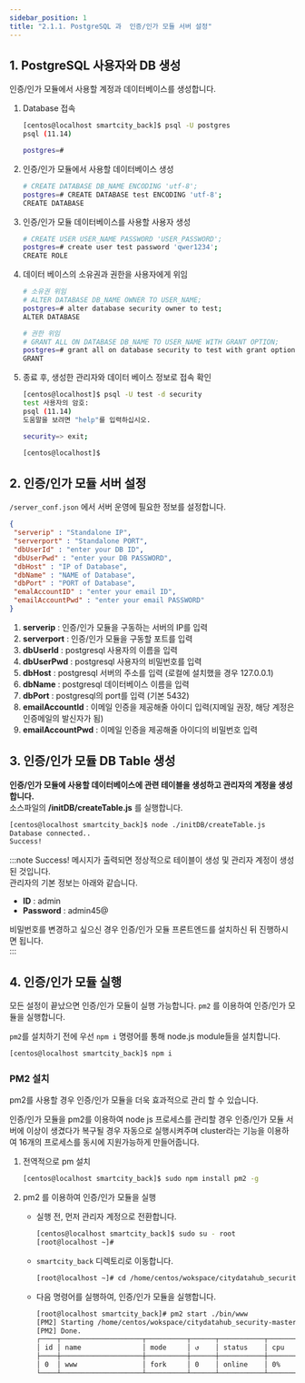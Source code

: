 ```yaml
---
sidebar_position: 1
title: "2.1.1. PostgreSQL 과  인증/인가 모듈 서버 설정"
---
```



## 1. PostgreSQL 사용자와 DB 생성

인증/인가 모듈에서 사용할 계정과 데이터베이스를 생성합니다.

1. Database 접속 
   ```bash
   [centos@localhost smartcity_back]$ psql -U postgres
   psql (11.14)

   postgres=#
   ```

2. 인증/인가 모듈에서 사용할 데이터베이스 생성
   ```bash
   # CREATE DATABASE DB_NAME ENCODING 'utf-8';
   postgres=# CREATE DATABASE test ENCODING 'utf-8';
   CREATE DATABASE
   ```


3. 인증/인가 모듈 데이터베이스를 사용할 사용자 생성

   ```bash
   # CREATE USER USER_NAME PASSWORD 'USER_PASSWORD';
   postgres=# create user test password 'qwer1234';
   CREATE ROLE
   ```

4. 데이터 베이스의 소유권과 권한을 사용자에게 위임
   ```bash
   # 소유권 위임
   # ALTER DATABASE DB_NAME OWNER TO USER_NAME;
   postgres=# alter database security owner to test;
   ALTER DATABASE

   # 권한 위임
   # GRANT ALL ON DATABASE DB_NAME TO USER_NAME WITH GRANT OPTION;
   postgres=# grant all on database security to test with grant option;
   GRANT
   ```


5. 종료 후, 생성한 관리자와 데이터 베이스 정보로 접속 확인

   ```bash
   [centos@localhost]$ psql -U test -d security
   test 사용자의 암호: 
   psql (11.14)
   도움말을 보려면 "help"를 입력하십시오.

   security=> exit;

   [centos@localhost]$
   ```

## 2. 인증/인가 모듈 서버 설정

`/server_conf.json` 에서 서버 운영에 필요한 정보를 설정합니다.

```json
{
 "serverip" : "Standalone IP",
 "serverport" : "Standalone PORT",
 "dbUserId" : "enter your DB ID",
 "dbUserPwd" : "enter your DB PASSWORD",
 "dbHost" : "IP of Database",
 "dbName" : "NAME of Database",
 "dbPort" : "PORT of Database",
 "emalAccountID" : "enter your email ID",
 "emailAccountPwd" : "enter your email PASSWORD"
}
```

1. **serverip** : 인증/인가 모듈을 구동하는 서버의 IP를 입력
2. **serverport** : 인증/인가 모듈을 구동할 포트를 입력
3. **dbUserId** : postgresql 사용자의 이름을 입력
4. **dbUserPwd** : postgresql 사용자의 비밀번호를 입력
5. **dbHost** : postgresql 서버의 주소를 입력 (로컬에 설치했을 경우 127.0.0.1)
6. **dbName** : postgresql 데이터베이스 이름을 입력
7. **dbPort** : postgresql의 port를 입력 (기본 5432)
8. **emailAccountId** : 이메일 인증을 제공해줄 아이디 입력(지메일 권장, 해당 계정은 인증메일의 발신자가 됨)
9. **emailAccountPwd** : 이메일 인증을 제공해줄 아이디의 비밀번호 입력


## 3. 인증/인가 모듈 DB Table 생성

**인증/인가 모듈에 사용할 데이터베이스에 관련 테이블을 생성하고 관리자의 계정을 생성합니다.**<br/>
소스파일의 **/initDB/createTable.js**  를 실행합니다.<br/>

```bash
[centos@localhost smartcity_back]$ node ./initDB/createTable.js 
Database connected..
Success!
```

:::note
Success! 메시지가 출력되면 정상적으로 테이블이 생성 및 관리자 계정이 생성된 것입니다.<br/>
관리자의 기본 정보는 아래와 같습니다.
- **ID** : admin<br/>
- **Password** : admin45@<br/>

비밀번호를 변경하고 싶으신 경우 인증/인가 모듈 프론트엔드를 설치하신 뒤 진행하시면 됩니다.    
:::


## 4. 인증/인가 모듈 실행

모든 설정이 끝났으면 인증/인가 모듈이 실행 가능합니다.
`pm2` 를 이용하여 인증/인가 모듈을 실행합니다.

`pm2`를 설치하기 전에 우선 `npm i` 명령어를 통해 node.js module들을 설치합니다.

```bash
[centos@localhost smartcity_back]$ npm i
```


### PM2 설치

pm2를 사용할 경우 인증/인가 모듈을 더욱 효과적으로 관리 할 수 있습니다.

인증/인가 모듈을 pm2를 이용하여 node js 프로세스를 관리할 경우 인증/인가 모듈 서버에 이상이 생겼다가 복구될 경우 자동으로 실행시켜주며
cluster라는 기능을 이용하여 16개의 프로세스를 동시에 지원가능하게 만들어줍니다.

1. 전역적으로 pm 설치

   ```bash
   [centos@localhost smartcity_back]$ sudo npm install pm2 -g
   ```

2. pm2 를 이용하여 인증/인가 모듈을 실행
   - 실행 전, 먼저 관리자 계정으로 전환합니다.
      ```bash
      [centos@localhost smartcity_back]$ sudo su - root
      [root@localhost ~]#
      ```

   - `smartcity_back` 디렉토리로 이동합니다.
      ```bash
      [root@localhost ~]# cd /home/centos/wokspace/citydatahub_security-master/smartcity_back/
      ```

   - 다음 명령어를 실행하여, 인증/인가 모듈을 실행합니다.
      ```bash
      [root@localhost smartcity_back]# pm2 start ./bin/www
      [PM2] Starting /home/centos/wokspace/citydatahub_security-master/smartcity_back/bin/www in fork_mode (1 instance)
      [PM2] Done.
      ┌────┬────────────────────┬──────────┬──────┬───────────┬──────────┬──────────┐
      │ id │ name               │ mode     │ ↺    │ status    │ cpu      │ memory   │
      ├────┼────────────────────┼──────────┼──────┼───────────┼──────────┼──────────┤
      │ 0  │ www                │ fork     │ 0    │ online    │ 0%       │ 35.3mb   │
      └────┴────────────────────┴──────────┴──────┴───────────┴──────────┴──────────┘
      ```